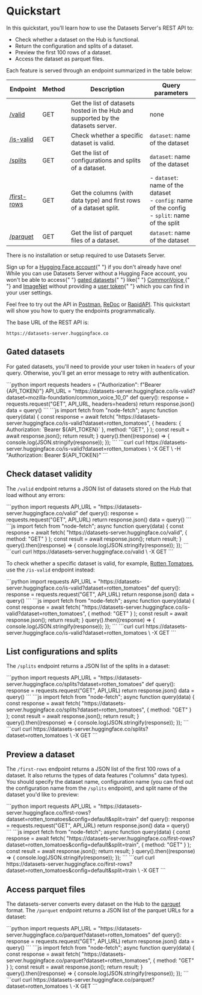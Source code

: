 # Quickstart

In this quickstart, you'll learn how to use the Datasets Server's REST API to:

- Check whether a dataset on the Hub is functional.
- Return the configuration and splits of a dataset.
- Preview the first 100 rows of a dataset.
- Access the dataset as parquet files.

Each feature is served through an endpoint summarized in the table below:

| Endpoint                    | Method | Description                                                                      | Query parameters                                                                                   |
| --------------------------- | ------ | -------------------------------------------------------------------------------- | -------------------------------------------------------------------------------------------------- |
| [/valid](./valid)           | GET    | Get the list of datasets hosted in the Hub and supported by the datasets server. | none                                                                                               |
| [/is-valid](./valid)        | GET    | Check whether a specific dataset is valid.                                       | `dataset`: name of the dataset                                                                     |
| [/splits](./splits)         | GET    | Get the list of configurations and splits of a dataset.                          | `dataset`: name of the dataset                                                                     |
| [/first-rows](./first-rows) | GET    | Get the columns (with data type) and first rows of a dataset split.              | - `dataset`: name of the dataset<br>- `config`: name of the config<br>- `split`: name of the split |
| [/parquet](./parquet)       | GET    | Get the list of parquet files of a dataset.                                      | `dataset`: name of the dataset                                                                     |

There is no installation or setup required to use Datasets Server.

<Tip>
  Sign up for a <a href="https://huggingface.co/join">Hugging Face account</a>{" "}
  if you don't already have one! While you can use Datasets Server without a
  Hugging Face account, you won't be able to access{" "}
  <a href="https://huggingface.co/docs/hub/datasets-gated">gated datasets</a>{" "}
  like{" "}
  <a href="https://huggingface.co/datasets/mozilla-foundation/common_voice_10_0">
    CommonVoice
  </a>{" "}
  and <a href="https://huggingface.co/datasets/imagenet-1k">ImageNet</a> without
  providing a <a href="https://huggingface.co/settings/tokens">user token</a>{" "}
  which you can find in your user settings.
</Tip>

Feel free to try out the API in [Postman](https://www.postman.com/huggingface/workspace/hugging-face-apis/documentation/23242779-d068584e-96d1-4d92-a703-7cb12cbd8053), [ReDoc](https://redocly.github.io/redoc/?url=https://datasets-server.huggingface.co/openapi.json) or [RapidAPI](https://rapidapi.com/hugging-face-hugging-face-default/api/hugging-face-datasets-api/). This quickstart will show you how to query the endpoints programmatically.

The base URL of the REST API is:

```
https://datasets-server.huggingface.co
```

## Gated datasets

For gated datasets, you'll need to provide your user token in `headers` of your query. Otherwise, you'll get an error message to retry with authentication.

<inferencesnippet>
<python>
```python
import requests
headers = {"Authorization": f"Bearer {API_TOKEN}"}
API_URL = "https://datasets-server.huggingface.co/is-valid?dataset=mozilla-foundation/common_voice_10_0"
def query():
    response = requests.request("GET", API_URL, headers=headers)
    return response.json()
data = query()
```
</python>
<js>
```js
import fetch from "node-fetch";
async function query(data) {
    const response = await fetch(
        "https://datasets-server.huggingface.co/is-valid?dataset=rotten_tomatoes",
        {
            headers: { Authorization: `Bearer ${API_TOKEN}` },
            method: "GET",
        }
    );
    const result = await response.json();
    return result;
}
query().then((response) => {
    console.log(JSON.stringify(response));
});
```
</js>
<curl>
```curl
curl https://datasets-server.huggingface.co/is-valid?dataset=rotten_tomatoes \
        -X GET \
        -H "Authorization: Bearer ${API_TOKEN}"
```
</curl>
</inferencesnippet>

## Check dataset validity

The `/valid` endpoint returns a JSON list of datasets stored on the Hub that load without any errors:

<inferencesnippet>
<python>
```python
import requests
API_URL = "https://datasets-server.huggingface.co/valid"
def query():
    response = requests.request("GET", API_URL)
    return response.json()
data = query()
```
</python>
<js>
```js
import fetch from "node-fetch";
async function query(data) {
    const response = await fetch(
        "https://datasets-server.huggingface.co/valid",
        {
            method: "GET"
        }
    );
    const result = await response.json();
    return result;
}
query().then((response) => {
    console.log(JSON.stringify(response));
});
```
</js>
<curl>
```curl
curl https://datasets-server.huggingface.co/valid \
        -X GET
```
</curl>
</inferencesnippet>

To check whether a specific dataset is valid, for example, [Rotten Tomatoes](https://huggingface.co/datasets/rotten_tomatoes), use the `/is-valid` endpoint instead:

<inferencesnippet>
<python>
```python
import requests
API_URL = "https://datasets-server.huggingface.co/is-valid?dataset=rotten_tomatoes"
def query():
    response = requests.request("GET", API_URL)
    return response.json()
data = query()
```
</python>
<js>
```js
import fetch from "node-fetch";
async function query(data) {
    const response = await fetch(
        "https://datasets-server.huggingface.co/is-valid?dataset=rotten_tomatoes",
        {
            method: "GET"
        }
    );
    const result = await response.json();
    return result;
}
query().then((response) => {
    console.log(JSON.stringify(response));
});
```
</js>
<curl>
```curl
curl https://datasets-server.huggingface.co/is-valid?dataset=rotten_tomatoes \
        -X GET
```
</curl>
</inferencesnippet>

## List configurations and splits

The `/splits` endpoint returns a JSON list of the splits in a dataset:

<inferencesnippet>
<python>
```python
import requests
API_URL = "https://datasets-server.huggingface.co/splits?dataset=rotten_tomatoes"
def query():
    response = requests.request("GET", API_URL)
    return response.json()
data = query()
```
</python>
<js>
```js
import fetch from "node-fetch";
async function query(data) {
    const response = await fetch(
        "https://datasets-server.huggingface.co/splits?dataset=rotten_tomatoes",
        {
            method: "GET"
        }
    );
    const result = await response.json();
    return result;
}
query().then((response) => {
    console.log(JSON.stringify(response));
});
```
</js>
<curl>
```curl
curl https://datasets-server.huggingface.co/splits?dataset=rotten_tomatoes \
        -X GET
```
</curl>
</inferencesnippet>

## Preview a dataset

The `/first-rows` endpoint returns a JSON list of the first 100 rows of a dataset. It also returns the types of data features ("columns" data types). You should specify the dataset name, configuration name (you can find out the configuration name from the `/splits` endpoint), and split name of the dataset you'd like to preview:

<inferencesnippet>
<python>
```python
import requests
API_URL = "https://datasets-server.huggingface.co/first-rows?dataset=rotten_tomatoes&config=default&split=train"
def query():
    response = requests.request("GET", API_URL)
    return response.json()
data = query()
```
</python>
<js>
```js
import fetch from "node-fetch";
async function query(data) {
    const response = await fetch(
        "https://datasets-server.huggingface.co/first-rows?dataset=rotten_tomatoes&config=default&split=train",
        {
            method: "GET"
        }
    );
    const result = await response.json();
    return result;
}
query().then((response) => {
    console.log(JSON.stringify(response));
});
```
</js>
<curl>
```curl
curl https://datasets-server.huggingface.co/first-rows?dataset=rotten_tomatoes&config=default&split=train \
        -X GET
```
</curl>
</inferencesnippet>

## Access parquet files

The datasets-server converts every dataset on the Hub to the [parquet](https://parquet.apache.org/) format. The `/parquet` endpoint returns a JSON list of the parquet URLs for a dataset:

<inferencesnippet>
<python>
```python
import requests
API_URL = "https://datasets-server.huggingface.co/parquet?dataset=rotten_tomatoes"
def query():
    response = requests.request("GET", API_URL)
    return response.json()
data = query()
```
</python>
<js>
```js
import fetch from "node-fetch";
async function query(data) {
    const response = await fetch(
        "https://datasets-server.huggingface.co/parquet?dataset=rotten_tomatoes",
        {
            method: "GET"
        }
    );
    const result = await response.json();
    return result;
}
query().then((response) => {
    console.log(JSON.stringify(response));
});
```
</js>
<curl>
```curl
curl https://datasets-server.huggingface.co/parquet?dataset=rotten_tomatoes \
        -X GET
```
</curl>
</inferencesnippet>
